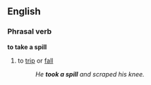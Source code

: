 ==English==
===Phrasal verb===
'''to take a spill'''
#{{idiom}} to [[trip]] or [[fall]]
#:''He '''took a spill''' and scraped his knee.''